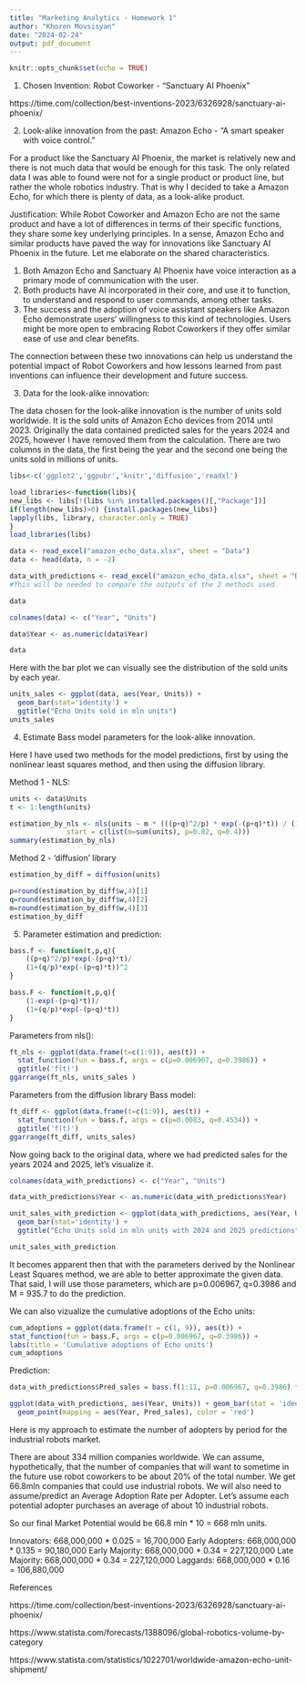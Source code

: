 ```yaml
---
title: "Marketing Analytics - Homework 1"
author: "Khoren Movsisyan"
date: "2024-02-24"
output: pdf_document
---
```


```r
knitr::opts_chunk$set(echo = TRUE)
```


1. Chosen Invention: Robot Coworker - "Sanctuary AI Phoenix"

https://time.com/collection/best-inventions-2023/6326928/sanctuary-ai-phoenix/


2. Look-alike innovation from the past: Amazon Echo - "A smart speaker with voice control."

For a product like the Sanctuary AI Phoenix, the market is relatively new and there is not much data that would be enough for this task. The only related data I was able to found were not for a single product or product line, but rather the whole robotics industry. That is why I decided to take a Amazon Echo, for which there is plenty of data, as a look-alike product. 

Justification:
While Robot Coworker and Amazon Echo are not the same product and have a lot of differences in terms of their specific functions, they share some key underlying principles. In a sense, Amazon Echo and similar products have paved the way for innovations like Sanctuary AI Phoenix in the future. Let me elaborate on the shared characteristics.

1) Both Amazon Echo and Sanctuary AI Phoenix have voice interaction as a primary mode of communication with the user.
2) Both products have AI incorporated in their core, and use it to function, to understand and respond to user commands, among other tasks. 
3) The success and the adoption of voice assistant speakers like Amazon Echo demonstrate users' willingness to this kind of technologies. Users might be more open to embracing Robot Coworkers if they offer similar ease of use and clear benefits.

The connection between these two innovations can help us understand the potential impact of Robot Coworkers and how lessons learned from past inventions can influence their development and future success.



3. Data for the look-alike innovation:

The data chosen for the look-alike innovation is the number of units sold worldwide. It is the sold units of Amazon Echo devices from 2014 until 2023. Originally the data contained predicted sales for the years 2024 and 2025, however I have removed them from the calculation. There are two columns in the data, the first being the year and the second one being the units sold in millions of units.


```r
libs<-c('ggplot2','ggpubr','knitr','diffusion','readxl')

load_libraries<-function(libs){
new_libs <- libs[!(libs %in% installed.packages()[,"Package"])]
if(length(new_libs)>0) {install.packages(new_libs)}
lapply(libs, library, character.only = TRUE)
}
load_libraries(libs)
```

```r
data <- read_excel("amazon_echo_data.xlsx", sheet = "Data")
data <- head(data, n = -2)

data_with_predictions <- read_excel("amazon_echo_data.xlsx", sheet = "Data") 
#This will be needed to compare the outputs of the 2 methods used

data
```


```r
colnames(data) <- c("Year", "Units")

data$Year <- as.numeric(data$Year)

data
```

Here with the bar plot we can visually see the distribution of the sold units by each year. 

```r
units_sales <- ggplot(data, aes(Year, Units)) + 
  geom_bar(stat='identity') + 
  ggtitle("Echo Units sold in mln units")
units_sales
```

4. Estimate Bass model parameters for the look-alike innovation.

Here I have used two methods for the model predictions, first by using the nonlinear least squares method, and then using the diffusion library.

Method 1 - NLS:

```r
units <- data$Units
t <- 1:length(units)

estimation_by_nls <- nls(units ~ m * (((p+q)^2/p) * exp(-(p+q)*t)) / (1+(q/p) * exp(-(p+q)*t)) ^ 2, 
              start = c(list(m=sum(units), p=0.02, q=0.4)))
summary(estimation_by_nls)
```

Method 2 - 'diffusion' library

```r
estimation_by_diff = diffusion(units)

p=round(estimation_by_diff$w,4)[1]
q=round(estimation_by_diff$w,4)[2]
m=round(estimation_by_diff$w,4)[3]
estimation_by_diff
```



5. Parameter estimation and prediction:

```r
bass.f <- function(t,p,q){
    ((p+q)^2/p)*exp(-(p+q)*t)/
    (1+(q/p)*exp(-(p+q)*t))^2
}
```

```r
bass.F <- function(t,p,q){
    (1-exp(-(p+q)*t))/
    (1+(q/p)*exp(-(p+q)*t))
}
```

Parameters from nls():
```r
ft_nls <- ggplot(data.frame(t=c(1:9)), aes(t)) + 
  stat_function(fun = bass.f, args = c(p=0.006967, q=0.3986)) +  
  ggtitle('f(t)')
ggarrange(ft_nls, units_sales )
```

Parameters from the diffusion library Bass model:
```r
ft_diff <- ggplot(data.frame(t=c(1:9)), aes(t)) + 
  stat_function(fun = bass.f, args = c(p=0.0083, q=0.4534)) +  
  ggtitle('f(t)')
ggarrange(ft_diff, units_sales)
```
Now going back to the original data, where we had predicted sales for the years 2024 and 2025, let's visualize it.

```r
colnames(data_with_predictions) <- c("Year", "Units")

data_with_predictions$Year <- as.numeric(data_with_predictions$Year)

unit_sales_with_prediction <- ggplot(data_with_predictions, aes(Year, Units)) + 
  geom_bar(stat='identity') + 
  ggtitle("Echo Units sold in mln units with 2024 and 2025 predictions")

unit_sales_with_prediction
```
It becomes apparent then that with the parameters derived by the Nonlinear Least Squares method, we are able to better approximate the given data. That said, I will use those parameters, which are p=0.006967, q=0.3986 and M = 935.7 to do the prediction. 

We can also vizualize the cumulative adoptions of the Echo units:

```r
cum_adoptions = ggplot(data.frame(t = c(1, 9)), aes(t)) +
stat_function(fun = bass.F, args = c(p=0.006967, q=0.3986)) +
labs(title = 'Cumulative adoptions of Echo units')
cum_adoptions
```

Prediction:

```r
data_with_predictions$Pred_sales = bass.f(1:11, p=0.006967, q=0.3986) * 935.7

ggplot(data_with_predictions, aes(Year, Units)) + geom_bar(stat = 'identity') + 
  geom_point(mapping = aes(Year, Pred_sales), color = 'red')
```

Here is my approach to estimate the number of adopters by period for the industrial robots market.


There are about 334 million companies worldwide. We can assume, hypothetically,
that the number of companies that will want to sometime in the future use robot coworkers to be about 20% of the total number. We get 66.8mln companies that could use industrial robots. 
We will also need to assume/predict an Average Adoption Rate per Adopter. Let's assume each potential adopter purchases an average of about 10 industrial robots.

So our final Market Potential would be 66.8 mln * 10 = 668 mln units.

Innovators: 668,000,000 * 0.025 = 16,700,000
Early Adopters: 668,000,000 * 0.135 = 90,180,000
Early Majority: 668,000,000 * 0.34 = 227,120,000
Late Majority: 668,000,000 * 0.34 = 227,120,000
Laggards: 668,000,000 * 0.16 = 106,880,000



References

https://time.com/collection/best-inventions-2023/6326928/sanctuary-ai-phoenix/

https://www.statista.com/forecasts/1388096/global-robotics-volume-by-category

https://www.statista.com/statistics/1022701/worldwide-amazon-echo-unit-shipment/ 



